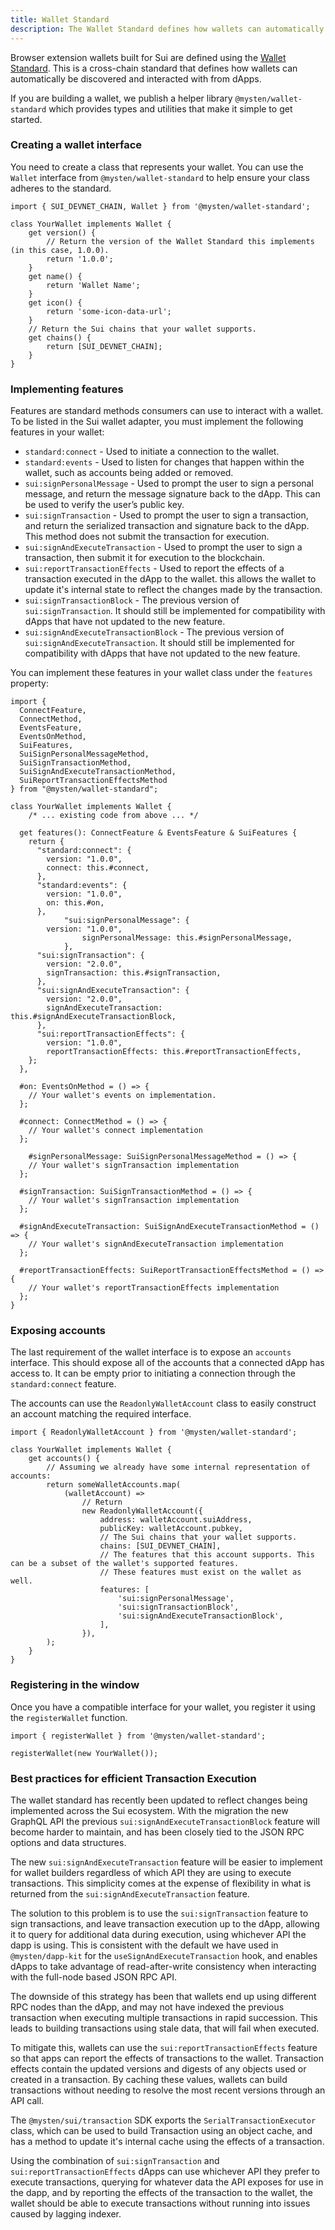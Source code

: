 ```yaml
---
title: Wallet Standard
description: The Wallet Standard defines how wallets can automatically be discovered and interacted with from dApps.
---
```


Browser extension wallets built for Sui are defined using the
[Wallet Standard](https://github.com/wallet-standard/wallet-standard/). This is a cross-chain
standard that defines how wallets can automatically be discovered and interacted with from dApps.

If you are building a wallet, we publish a helper library `@mysten/wallet-standard` which provides
types and utilities that make it simple to get started.

### Creating a wallet interface

You need to create a class that represents your wallet. You can use the `Wallet` interface from
`@mysten/wallet-standard` to help ensure your class adheres to the standard.

```tsx
import { SUI_DEVNET_CHAIN, Wallet } from '@mysten/wallet-standard';

class YourWallet implements Wallet {
	get version() {
		// Return the version of the Wallet Standard this implements (in this case, 1.0.0).
		return '1.0.0';
	}
	get name() {
		return 'Wallet Name';
	}
	get icon() {
		return 'some-icon-data-url';
	}
	// Return the Sui chains that your wallet supports.
	get chains() {
		return [SUI_DEVNET_CHAIN];
	}
}
```

### Implementing features

Features are standard methods consumers can use to interact with a wallet. To be listed in the Sui
wallet adapter, you must implement the following features in your wallet:

- `standard:connect` - Used to initiate a connection to the wallet.
- `standard:events` - Used to listen for changes that happen within the wallet, such as accounts
  being added or removed.
- `sui:signPersonalMessage` - Used to prompt the user to sign a personal message, and return the
  message signature back to the dApp. This can be used to verify the user’s public key.
- `sui:signTransaction` - Used to prompt the user to sign a transaction, and return the serialized
  transaction and signature back to the dApp. This method does not submit the transaction for
  execution.
- `sui:signAndExecuteTransaction` - Used to prompt the user to sign a transaction, then submit it
  for execution to the blockchain.
- `sui:reportTransactionEffects` - Used to report the effects of a transaction executed in the dApp
  to the wallet. this allows the wallet to update it's internal state to reflect the changes made by
  the transaction.
- `sui:signTransactionBlock` - The previous version of `sui:signTransaction`. It should still be
  implemented for compatibility with dApps that have not updated to the new feature.
- `sui:signAndExecuteTransactionBlock` - The previous version of `sui:signAndExecuteTransaction`. It
  should still be implemented for compatibility with dApps that have not updated to the new feature.

You can implement these features in your wallet class under the `features` property:

```tsx
import {
  ConnectFeature,
  ConnectMethod,
  EventsFeature,
  EventsOnMethod,
  SuiFeatures,
  SuiSignPersonalMessageMethod,
  SuiSignTransactionMethod,
  SuiSignAndExecuteTransactionMethod,
  SuiReportTransactionEffectsMethod
} from "@mysten/wallet-standard";

class YourWallet implements Wallet {
	/* ... existing code from above ... */

  get features(): ConnectFeature & EventsFeature & SuiFeatures {
    return {
      "standard:connect": {
        version: "1.0.0",
        connect: this.#connect,
      },
      "standard:events": {
        version: "1.0.0",
        on: this.#on,
      },
			"sui:signPersonalMessage": {
        version: "1.0.0",
				signPersonalMessage: this.#signPersonalMessage,
			},
      "sui:signTransaction": {
        version: "2.0.0",
        signTransaction: this.#signTransaction,
      },
      "sui:signAndExecuteTransaction": {
        version: "2.0.0",
        signAndExecuteTransaction: this.#signAndExecuteTransactionBlock,
      },
      "sui:reportTransactionEffects": {
        version: "1.0.0",
        reportTransactionEffects: this.#reportTransactionEffects,
    };
  },

  #on: EventsOnMethod = () => {
    // Your wallet's events on implementation.
  };

  #connect: ConnectMethod = () => {
    // Your wallet's connect implementation
  };

	#signPersonalMessage: SuiSignPersonalMessageMethod = () => {
    // Your wallet's signTransaction implementation
  };

  #signTransaction: SuiSignTransactionMethod = () => {
    // Your wallet's signTransaction implementation
  };

  #signAndExecuteTransaction: SuiSignAndExecuteTransactionMethod = () => {
    // Your wallet's signAndExecuteTransaction implementation
  };

  #reportTransactionEffects: SuiReportTransactionEffectsMethod = () => {
    // Your wallet's reportTransactionEffects implementation
  };
}
```

### Exposing accounts

The last requirement of the wallet interface is to expose an `accounts` interface. This should
expose all of the accounts that a connected dApp has access to. It can be empty prior to initiating
a connection through the `standard:connect` feature.

The accounts can use the `ReadonlyWalletAccount` class to easily construct an account matching the
required interface.

```tsx
import { ReadonlyWalletAccount } from '@mysten/wallet-standard';

class YourWallet implements Wallet {
	get accounts() {
		// Assuming we already have some internal representation of accounts:
		return someWalletAccounts.map(
			(walletAccount) =>
				// Return
				new ReadonlyWalletAccount({
					address: walletAccount.suiAddress,
					publicKey: walletAccount.pubkey,
					// The Sui chains that your wallet supports.
					chains: [SUI_DEVNET_CHAIN],
					// The features that this account supports. This can be a subset of the wallet's supported features.
					// These features must exist on the wallet as well.
					features: [
						'sui:signPersonalMessage',
						'sui:signTransactionBlock',
						'sui:signAndExecuteTransactionBlock',
					],
				}),
		);
	}
}
```

### Registering in the window

Once you have a compatible interface for your wallet, you register it using the `registerWallet`
function.

```tsx
import { registerWallet } from '@mysten/wallet-standard';

registerWallet(new YourWallet());
```

### Best practices for efficient Transaction Execution

The wallet standard has recently been updated to reflect changes being implemented across the Sui
ecosystem. With the migration the new GraphQL API the previous `sui:signAndExecuteTransactionBlock`
feature will become harder to maintain, and has been closely tied to the JSON RPC options and data
structures.

The new `sui:signAndExecuteTransaction` feature will be easier to implement for wallet builders
regardless of which API they are using to execute transactions. This simplicity comes at the expense
of flexibility in what is returned from the `sui:signAndExecuteTransaction` feature.

The solution to this problem is to use the `sui:signTransaction` feature to sign transactions, and
leave transaction execution up to the dApp, allowing it to query for additional data during
execution, using whichever API the dapp is using. This is consistent with the default we have used
in `@mysten/dapp-kit` for the `useSignAndExecuteTransaction` hook, and enables dApps to take
advantage of read-after-write consistency when interacting with the full-node based JSON RPC API.

The downside of this strategy has been that wallets end up using different RPC nodes than the dApp,
and may not have indexed the previous transaction when executing multiple transactions in rapid
succession. This leads to building transactions using stale data, that will fail when executed.

To mitigate this, wallets can use the `sui:reportTransactionEffects` feature so that apps can report
the effects of transactions to the wallet. Transaction effects contain the updated versions and
digests of any objects used or created in a transaction. By caching these values, wallets can build
transactions without needing to resolve the most recent versions through an API call.

The `@mysten/sui/transaction` SDK exports the `SerialTransactionExecutor` class, which can be used
to build Transaction using an object cache, and has a method to update it's internal cache using the
effects of a transaction.

Using the combination of `sui:signTransaction` and `sui:reportTransactionEffects` dApps can use
whichever API they prefer to execute transactions, querying for whatever data the API exposes
for use in the dapp, and by reporting the effects of the transaction to the wallet, the wallet
should be able to execute transactions without running into issues caused by lagging indexer.

